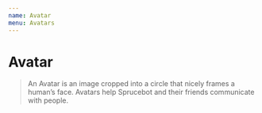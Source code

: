 ```yaml
---
name: Avatar
menu: Avatars
---
```



# Avatar

> An Avatar is an image cropped into a circle that nicely frames a human’s face. Avatars help Sprucebot and their friends communicate with people.
